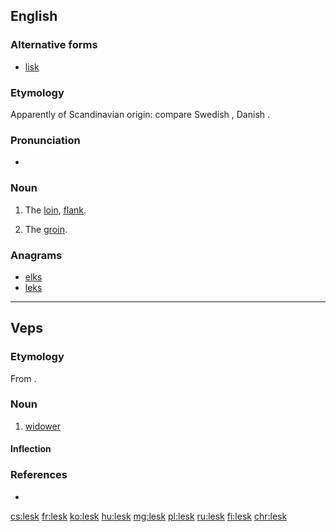 ==English==

===Alternative forms===
* [[lisk]]

===Etymology===
Apparently of Scandinavian origin: compare Swedish {{term|ljumske|lang=sv}}, Danish {{term|lyske|lang=da}}.

===Pronunciation===
* {{IPA|/lɛsk/|lang=en}}

===Noun===
{{en-noun}}

# {{context|dialectal|lang=en}} The [[loin]], [[flank]].
# {{context|dialectal|lang=en}} The [[groin]].

===Anagrams===
* [[elks#English|elks]]
* [[leks#English|leks]]

----

==Veps==

===Etymology===
From {{inh|vep|fiu-fin-pro|*leski}}.

===Noun===
{{vep-noun|lesken|lesked|leskid}}

# [[widower]]

====Inflection====
{{rfinfl|vep|noun}}

===References===
* {{R:vep:UVVV|вдовец}}

{{catlangcode|vep|People}}

[[cs:lesk]]
[[fr:lesk]]
[[ko:lesk]]
[[hu:lesk]]
[[mg:lesk]]
[[pl:lesk]]
[[ru:lesk]]
[[fi:lesk]]
[[chr:lesk]]